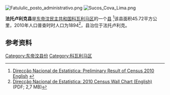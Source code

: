 [[File:Fatululic_posto_administrativo.png|thumb]]
[[File:Sucos_Cova_Lima.png|thumb]]

'''法托卢利克县'''是[[东帝汶民主共和国|东帝汶民主共和国]][[科瓦利马区|科瓦利马区]]的一个[[县_(东帝汶)|县]] <ref name=cen2010>[http://dne.mof.gov.tl/published/Census%20Preliminary%20Results%202010/English%20Census%20Preliminary%20Results%202010.pdf Direcção Nacional de Estatística: Preliminary Result of Census 2010 English] {{webarchive|url=https://web.archive.org/web/20140906075226/http://dne.mof.gov.tl/published/Census%20Preliminary%20Results%202010/English%20Census%20Preliminary%20Results%202010.pdf |date=2014-09-06 }}</ref>该县面积45.72平方公里，2010年人口普查时时人口为1894<ref name="Wall">[http://dne.mof.gov.tl/published/2010%20and%202011%20Publications/Wall%20Chart%20English/Wall%20Chart%20English%209%20June%202011.pdf Direcção Nacional de Estatística: 2010 Census Wall Chart (English)] {{webarchive|url=https://web.archive.org/web/20110812113436/http://dne.mof.gov.tl/published/2010%20and%202011%20Publications/Wall%20Chart%20English/Wall%20Chart%20English%209%20June%202011.pdf |date=2011-08-12 }} (PDF; 2,7 MB)</ref>，县治位于法托卢利克。

== 参考资料 ==
{{Reflist}}

{{Commons category|Fatululic}}

{{coord|9|11|S|125|08|E|display=title|region:TL_type:city_source:GNS-enwiki}}

[[Category:东帝汶县份|Category:东帝汶县份]]
[[Category:科瓦利马区|Category:科瓦利马区]]


{{EastTimor-geo-stub}}